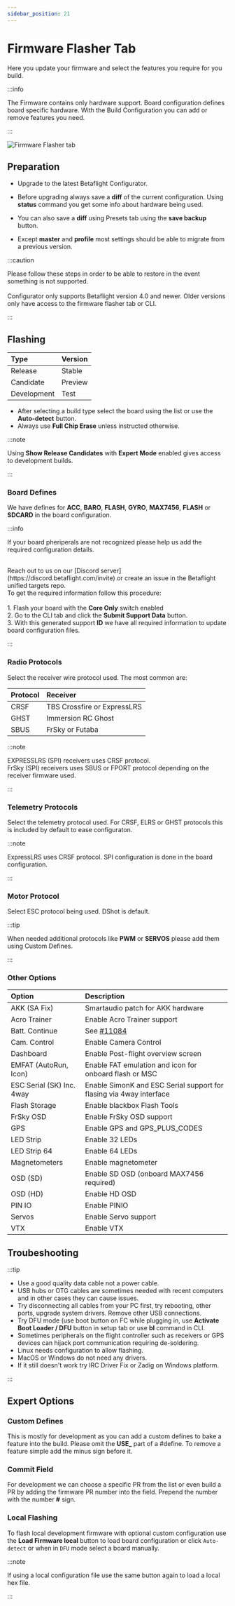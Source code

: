 ```yaml
---
sidebar_position: 21
---
```


# Firmware Flasher Tab

Here you update your firmware and select the features you require for you build.

:::info

The Firmware contains only hardware support. Board configuration defines board specific hardware. With the Build Configuration you can add or remove features you need.

:::

![Firmware Flasher tab](/img/betaflight_configurator_firmware_flasher_tab.png)

## Preparation

- Upgrade to the latest Betaflight Configurator.

- Before upgrading always save a <b>diff</b> of the current configuration. Using <b>status</b> command you get some info about hardware being used.
- You can also save a <b>diff</b> using Presets tab using the <b>save backup</b> button.
- Except <b>master</b> and <b>profile</b> most settings should be able to migrate from a previous version.

:::caution

Please follow these steps in order to be able to restore in the event something is not supported.<br/><br/>
Configurator only supports Betaflight version 4.0 and newer. Older versions only have access to the firmware flasher tab or CLI.

:::

## Flashing

| Type        | Version |
| :---------- | :------ |
| Release     | Stable  |
| Candidate   | Preview |
| Development | Test    |

- After selecting a build type select the board using the list or use the <b>Auto-detect</b> button.
- Always use <b>Full Chip Erase</b> unless instructed otherwise.

:::note

Using <b>Show Release Candidates</b> with <b>Expert Mode</b> enabled gives access to development builds.

:::

### Board Defines

We have defines for <b>ACC</b>, <b>BARO</b>, <b>FLASH</b>, <b>GYRO</b>, <b>MAX7456</b>, <b>FLASH</b> or <b>SDCARD</b> in the board configuration.

:::info

If your board pheriperals are not recognized please help us add the required configuration details.

<br />
Reach out to us on our [Discord server](https://discord.betaflight.com/invite) or create an issue in the Betaflight unified targets repo.
<br />
To get the required information follow this procedure:
<br />
<br />
1. Flash your board with the <b>Core Only</b> switch enabled
<br />
2. Go to the CLI tab and click the <b>Submit Support Data</b> button.
<br />
3. With this generated support <b>ID</b> we have all required information to update board configuration files.

:::

### Radio Protocols

Select the receiver wire protocol used. The most common are:

| Protocol | Receiver                    |
| :------- | :-------------------------- |
| CRSF     | TBS Crossfire or ExpressLRS |
| GHST     | Immersion RC Ghost          |
| SBUS     | FrSky or Futaba             |

:::note

EXPRESSLRS (SPI) receivers uses CRSF protocol.<br/>
FrSky (SPI) receivers uses SBUS or FPORT protocol depending on the receiver firmware used.

:::

### Telemetry Protocols

Select the telemetry protocol used. For CRSF, ELRS or GHST protocols this is included by default to ease configuraton.

:::note

ExpressLRS uses CRSF protocol. SPI configuration is done in the board configuration.

:::

### Motor Protocol

Select ESC protocol being used. DShot is default.

:::tip

When needed additional protocols like <b>PWM</b> or <b>SERVOS</b> please add them using Custom Defines.

:::

### Other Options

| Option                    | Description                                                         |
| :------------------------ | :------------------------------------------------------------------ |
| AKK (SA Fix)              | Smartaudio patch for AKK hardware                                   |
| Acro Trainer              | Enable Acro Trainer support                                         |
| Batt. Continue            | See [#11084](https://github.com/betaflight/betaflight/pull/11084)   |
| Cam. Control              | Enable Camera Control                                               |
| Dashboard                 | Enable Post-flight overview screen                                  |
| EMFAT (AutoRun, Icon)     | Enable FAT emulation and icon for onboard flash or MSC              |
| ESC Serial (SK) Inc. 4way | Enable SimonK and ESC Serial support for flasing via 4way interface |
| Flash Storage             | Enable blackbox Flash Tools                                         |
| FrSky OSD                 | Enable FrSky OSD support                                            |
| GPS                       | Enable GPS and GPS_PLUS_CODES                                       |
| LED Strip                 | Enable 32 LEDs                                                      |
| LED Strip 64              | Enable 64 LEDs                                                      |
| Magnetometers             | Enable magnetometer                                                 |
| OSD (SD)                  | Enable SD OSD (onboard MAX7456 required)                            |
| OSD (HD)                  | Enable HD OSD                                                       |
| PIN IO                    | Enable PINIO                                                        |
| Servos                    | Enable Servo support                                                |
| VTX                       | Enable VTX                                                          |

## Troubeshooting

:::tip

- Use a good quality data cable not a power cable.
- USB hubs or OTG cables are sometimes needed with recent computers and in other cases they can cause issues.
- Try disconnecting all cables from your PC first, try rebooting, other ports, upgrade system drivers. Remove other USB connections.
- Try DFU mode (use boot button on FC while plugging in, use <b>Activate Boot Loader / DFU</b> button in setup tab or use <b>bl</b> command in CLI.
- Sometimes peripherals on the flight controller such as receivers or GPS devices can hijack port communication requiring de-soldering.
- Linux needs configuration to allow flashing.
- MacOS or Windows do not need any drivers.
- If it still doesn't work try IRC Driver Fix or Zadig on Windows platform.

:::

## Expert Options

### Custom Defines

This is mostly for development as you can add a custom defines to bake a feature into the build. Please omit the **USE\_** part of a #define.
To remove a feature simple add the minus sign before it.

### Commit Field

For development we can choose a specific PR from the list or even build a PR by adding the firmware PR number into the field. Prepend the number with the number **#** sign.

### Local Flashing

To flash local development firmware with optional custom configuration use the <b>Load Firmware local</b> button to load board configuration or click `Auto-detect` or when in `DFU` mode select a board manually.

:::note

If using a local configuration file use the same button again to load a local hex file.

:::
